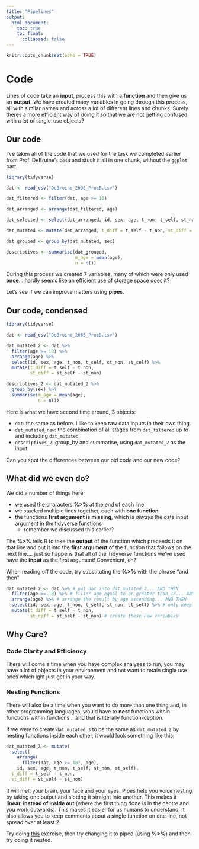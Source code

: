 ```yaml
---
title: "Pipelines"
output: 
  html_document:
    toc: true
    toc_float:
      collapsed: false
---
```


<script src="reveal_extra.js"></script>

```r
knitr::opts_chunk$set(echo = TRUE)
```

# Code

Lines of code take an **input**, process this with a **function** and then give us an **output**. We have created many variables in going through this process, all with similar names and across a lot of different lines and chunks. Surely theres a more efficient way of doing it so that we are not getting confused with a lot of single-use objects?

## Our code

I've taken all of the code that we used for the task we completed earlier from Prof. DeBruine's data and stuck it all in one chunk, without the `ggplot` part.

```r
library(tidyverse)

dat <- read_csv("DeBruine_2005_ProcB.csv")

dat_filtered <- filter(dat, age >= 18)

dat_arranged <- arrange(dat_filtered, age)

dat_selected <- select(dat_arranged, id, sex, age, t_non, t_self, st_non, st_self)

dat_mutated <- mutate(dat_arranged, t_diff = t_self - t_non, st_diff = st_self - st_non)

dat_grouped <- group_by(dat_mutated, sex)

descriptives <- summarise(dat_grouped, 
                          m_age = mean(age), 
                          n = n()) 
```

During this process we created 7 variables, many of which were only used **once**... hardly seems like an efficient use of storage space does it?

Let's see if we can improve matters using **pipes**.

## Our code, condensed

```r
library(tidyverse)

dat <- read_csv("DeBruine_2005_ProcB.csv")

dat_mutated_2 <- dat %>%
  filter(age >= 18) %>%
  arrange(age) %>%
  select(id, sex, age, t_non, t_self, st_non, st_self) %>%
  mutate(t_diff = t_self - t_non, 
         st_diff = st_self - st_non)

descriptives_2 <- dat_mutated_2 %>%
  group_by(sex) %>%
  summarise(m_age = mean(age),
            n = n()) 
```

Here is what we have second time around, 3 objects:

- `dat`: the same as before. I like to keep raw data inputs in their own thing.
- `dat_mutated_new`: the combination of all stages from `dat_filtered` up to and including `dat_mutated`
- `descriptives_2`: group_by and summarise, using `dat_mutated_2` as the input

Can you spot the differences between our old code and our new code? 

## What did we even do?

We did a number of things here:

- we used the characters **%>%** at the end of each line
- we stacked multiple lines together, each with **one function**
- the functions **first argument is missing**, which is *always* the data input argument in the tidyverse functions
    - remember we discussed this earlier? 

The **%>%** tells R to take the **output** of the function which preceeds it on that line and put it into the **first argument** of the function that follows on the next line.... just so happens that all of the Tidyverse functions we've used have the **input** as the first argument! Convenient, eh?

When reading off the code, try substituting the **%>%** with the phrase "and then"

```r
dat_mutated_2 <- dat %>% # put dat into dat_mutated_2... AND THEN
  filter(age >= 18) %>% # filter age equal to or greater than 18... AND THEN
  arrange(age) %>% # arrange the result by age ascending... AND THEN
  select(id, sex, age, t_non, t_self, st_non, st_self) %>% # only keep these columns... AND THEN
  mutate(t_diff = t_self - t_non, 
         st_diff = st_self - st_non) # create these new variables
```

## Why Care?

### Code Clarity and Efficiency

There will come a time when you have complex analyses to run, you may have a lot of objects in your environment and not want to retain single use ones which ight just get in your way.

### Nesting Functions

There will also be a time when you want to do more than one thing and, in other programming languages, would have to **nest** functions within functions within functions... and that is literally function-ception. 

If we were to create `dat_mutated_3` to be the same as `dat_mutated_2` by nesting functions inside each other, it would look something like this:

```r
dat_mutated_3 <- mutate(
  select(
    arrange(
      filter(dat, age >= 18), age), 
    id, sex, age, t_non, t_self, st_non, st_self), 
  t_diff = t_self - t_non,
  st_diff = st_self - st_non)

```

It will melt your brain, your face and your eyes. Pipes help you voice nesting by taking one output and slotting it straight into another. This makes it **linear, instead of inside out** (where the first thing done is in the centre and you work outwards). This makes it easier for us humans to understand. It also allows you to keep comments about a single function on one line, not spread over at least 2.

Try doing <a href="in_class_cars_task.html">this</a> exercise, then try changing it to piped (using **%>%**) and then try doing it nested.

